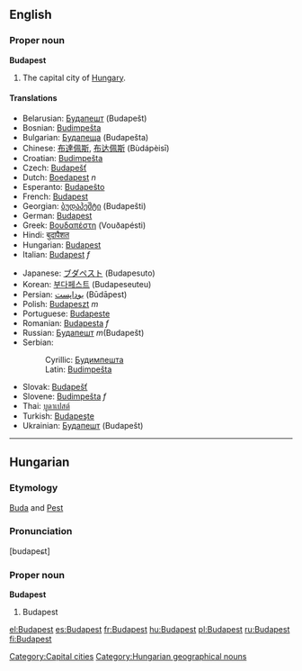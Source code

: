 {{wikipedia}}
==English==

===Proper noun===
'''Budapest'''
#The capital city of [[Hungary]].

====Translations====
{{top}}
*Belarusian: [[Будапешт]] (Budapešt)
*Bosnian: [[Budimpešta]] {{f}}
*Bulgarian: [[Будапеща]] (Budapešta)
*Chinese: [[布達佩斯]], [[布达佩斯]] (Bùdápèisī)
*Croatian: [[Budimpešta]]
*Czech: [[Budapešť]]
*Dutch: [[Boedapest]] ''n''
*Esperanto: [[Budapeŝto]]
*French: [[Budapest]]
*Georgian: [[ბუდაპეშტი]] (Budapešti)
*German: [[Budapest]]
*Greek: [[Βουδαπέστη]] (Vouðapésti)
*Hindi: [[बुदापैशत]]
*Hungarian: [[Budapest]]
*Italian: [[Budapest]] ''f''
{{mid}}
*Japanese: [[ブダペスト]] (Budapesuto)
*Korean: [[부다페스트]] (Budapeseuteu)
*Persian: [[بوداپست]] (Būdāpest)
*Polish: [[Budapeszt]] ''m''
*Portuguese: [[Budapeste]]
*Romanian: [[Budapesta]] ''f''
*Russian: [[Будапешт]] ''m''(Budapešt)
*Serbian:
*:Cyrillic: [[Будимпешта]] {{f}}
*:Latin: [[Budimpešta]] {{f}}
*Slovak: [[Budapešť]]
*Slovene: [[Budimpešta]] ''f''
*Thai: [[บูดาเปสต์]]
*Turkish: [[Budapeşte]]
*Ukrainian: [[Будапешт]] (Budapešt)
{{bottom}}

[[Category:Capital cities]]

----
==Hungarian==

===Etymology===
[[Buda]] and [[Pest]]

===Pronunciation===
[budapeɕt]

===Proper noun===
'''Budapest'''
# Budapest

[[Category:Hungarian geographical nouns]]

[[el:Budapest]]
[[es:Budapest]]
[[fr:Budapest]]
[[hu:Budapest]]
[[pl:Budapest]]
[[ru:Budapest]]
[[fi:Budapest]]